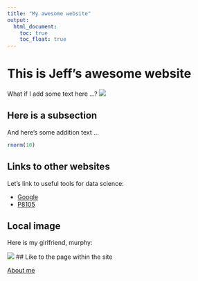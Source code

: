 ```yaml
---
title: "My awesome website"
output: 
  html_document:
    toc: true
    toc_float: true
---
```


# This is Jeff's awesome website

What if I add some text here ...?
![](https://media.giphy.com/media/drXGoW1iudhKw/giphy.gif)


## Here is a subsection

And here's some addition text ...

```r
rnorm(10)
```

## Links to other websites

Let's link to useful tools for data science:

* [Google](http://www.google.com/)
* [P8105](http://p8105.com)

## Local image

Here is my girlfriend, murphy:

![](images/murphy.jpg)
## Like to the page within the site

[About me](about.html)





